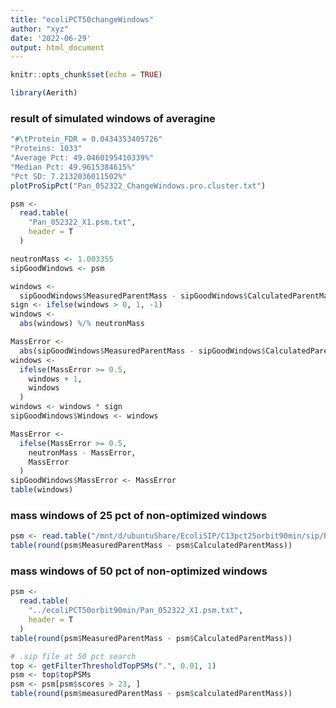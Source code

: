 ```yaml
---
title: "ecoliPCT50changeWindows"
author: "xyz"
date: '2022-06-29'
output: html_document
---
```


```r
knitr::opts_chunk$set(echo = TRUE)
```

```r
library(Aerith)
```

### result of simulated windows of averagine 

```r
"#\tProtein_FDR = 0.0434353405726"
"Proteins: 1033"
"Average Pct: 49.0460195410339%"
"Median Pct: 49.9615384615%"
"Pct SD: 7.2132036011502%"
plotProSipPct("Pan_052322_ChangeWindows.pro.cluster.txt")
```

```r
psm <-
  read.table(
    "Pan_052322_X1.psm.txt",
    header = T
  )

neutronMass <- 1.003355
sipGoodWindows <- psm

windows <-
  sipGoodWindows$MeasuredParentMass - sipGoodWindows$CalculatedParentMass
sign <- ifelse(windows > 0, 1, -1)
windows <-
  abs(windows) %/% neutronMass

MassError <-
  abs(sipGoodWindows$MeasuredParentMass - sipGoodWindows$CalculatedParentMass) %% neutronMass
windows <-
  ifelse(MassError >= 0.5,
    windows + 1,
    windows
  )
windows <- windows * sign
sipGoodWindows$Windows <- windows

MassError <-
  ifelse(MassError >= 0.5,
    neutronMass - MassError,
    MassError
  )
sipGoodWindows$MassError <- MassError
table(windows)
```

### mass windows of 25 pct of non-optimized windows

```r
psm <- read.table("/mnt/d/ubuntuShare/EcoliSIP/C13pct25orbit90min/sip/Pan_052322_X.psm.txt", header = T)
table(round(psm$MeasuredParentMass - psm$CalculatedParentMass))
```

### mass windows of 50 pct of non-optimized windows

```r
psm <-
  read.table(
    "../ecoliPCT50orbit90min/Pan_052322_X1.psm.txt",
    header = T
  )
table(round(psm$MeasuredParentMass - psm$CalculatedParentMass))

# .sip file at 50 pct search
top <- getFilterThresholdTopPSMs(".", 0.01, 1)
psm <- top$topPSMs
psm <- psm[psm$scores > 23, ]
table(round(psm$measuredParentMass - psm$calculatedParentMass))
```
